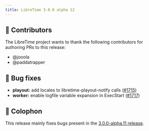 ```yaml
---
title: LibreTime 3.0.0 alpha 12
---
```



<ReleaseHead date="2022-03-29" version="3.0.0-alpha.12" />

## :sparkling_heart: Contributors

The LibreTime project wants to thank the following contributors for authoring PRs to this release:

- @jooola
- @paddatrapper

## :bug: Bug fixes

- **playout:** add locales to libretime-playout-notify calls ([#1715](https://github.com/libretime/libretime/issues/1715))
- **worker:** enable logfile variable expansion in ExecStart ([#1717](https://github.com/libretime/libretime/issues/1717))

## :memo: Colophon

This release mainly fixes bugs present in the [3.0.0-alpha.11 release](./3.0.0-alpha.11.mdx).
